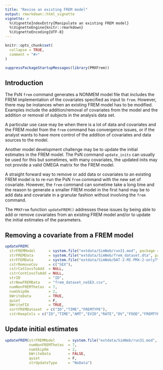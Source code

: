 ```yaml
---
title: "Revise an existing FREM model"
output: rmarkdown::html_vignette
vignette: >
  %\VignetteIndexEntry{Manipulate an existing FREM model}
  %\VignetteEngine{knitr::rmarkdown}
  %\VignetteEncoding{UTF-8}
---
```


```r
knitr::opts_chunk$set(
  collapse = TRUE,
  comment = "#>"
)
```

```r
suppressPackageStartupMessages(library(PMXFrem))
```

## Introduction

The PsN `frem` command generates a NONMEM model file that includes the FREM implementation of the covariates specified as input to `frem`. However, there may be instances when an existing FREM model has to be modified. Examples include the addition/removal of covariates from the model and the addition or removal of subjects in the analysis data set.

A particular use case may be when there is a lot of data and covariates and the FREM model from the `frem` command has convergence issues, or if the analyst wants to have more control of the addition of covariates and data sources to the model. 

Another model development challenge may be to update the initial estimates in the FREM model. The PsN command `update_inits` can usually be used for this but sometimes, with many covariates, the updated inits may not provide a valid OMEGA matrix for the FREM model.

A straight forward way to remove or add data or covariates to an existing FREM model is to re-run the PsN `frem` command with the new set of covariate. However, the `frem` command can sometime take a long time and the reason to generate a smaller FREM model in the first hand may be to add data and covariate in a granular fashion without involving the `frem` command.

The `PMXFrem` function `updateFREM()` addresses these issues by being able to add or remove covariates from an existing FREM model and/or to update the initial estimates of the parameters.


## Removing a covariate from a FREM model

```r
updateFREM(
  strFREMModel      = system.file("extdata/SimNeb/run31.mod", package = "PMXFrem"),
  strFREMData       = system.file("extdata/SimNeb/frem_dataset.dta", package = "PMXFrem"),
  strFFEMData       = system.file("extdata/SimNeb/DAT-2-MI-PMX-2-onlyTYPE2-new.csv", package = "PMXFrem"),
  cstrRemoveCov     = c("SEX"),
  cstrCatCovsToAdd  = NULL,
  cstrContCovsToAdd = NULL,
  strID             = "ID",
  strNewFREMData    = "frem_dataset_noSEX.csv",
  numNonFREMThetas  = 7,
  numSkipOm         = 2,
  bWriteData        = TRUE,
  quiet             = F,
  bWriteFIX         = TRUE,
  sortFREMDataset  = c("ID","TIME","FREMTYPE"),
  cstrKeepCols = c("ID","TIME","AMT","EVID","RATE","DV","FOOD","FREMTYPE"))

```

## Update initial estimates

```r
updateFREM(strFREMModel      = system.file("extdata/SimNeb/run31.mod", package = "PMXFrem"),
           numNonFREMThetas  = 7,
           numSkipOm         = 2,
           bWriteData        = FALSE,
           quiet             = F,
           strUpdateType     = "NoData")
```

